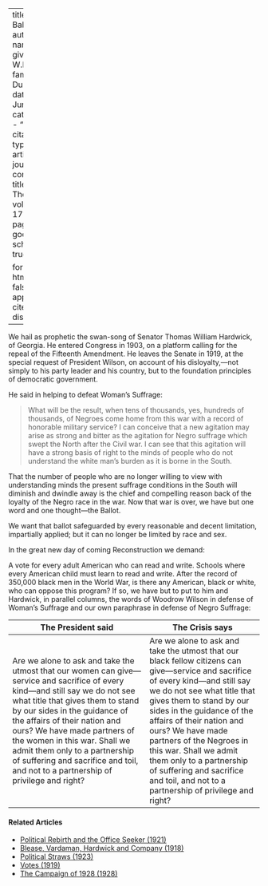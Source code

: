 
---
title: 'The Ballot'
author:
  - name:
      given: W.E.B.
      family: Du Bois
date: Jun. 1919
categories: 
  - ""
citation: 
  type: article-journal
  container-title: The Crisis
  volume: 17
  issue: 2
  page: 62
google-scholar: true

format:
  html:
    toc: false
    appendix-cite-as: display
---


We hail as prophetic the swan-song of Senator Thomas William Hardwick, of Georgia. He entered Congress in 1903, on a platform calling for the repeal of the Fifteenth Amendment. He leaves the Senate in 1919, at the special request of President Wilson, on account of his disloyalty,---not simply to his party leader and his country, but to the foundation principles of democratic government.

He said in helping to defeat Woman's Suffrage:

> What will be the result, when tens of thousands, yes, hundreds of thousands, of Negroes come home from this war with a record of honorable military service? I can conceive that a new agitation may arise as strong and bitter as the agitation for Negro suffrage which swept the North after the Civil war. I can see that this agitation will have a strong basis of right to the minds of people who do not understand the white man's burden as it is borne in the South.

That the number of people who are no longer willing to view with understanding minds the present suffrage conditions in the South will diminish and dwindle away is the chief and compelling reason back of the loyalty of the Negro race in the war. Now that war is over, we have but one word and one thought—the Ballot.

We want that ballot safeguarded by every reasonable and decent limitation, impartially applied; but it can no longer be limited by race and sex.

In the great new day of coming Reconstruction we demand:

A vote for every adult American who can read and write.
Schools where every American child must learn to read and write.
After the record of 350,000 black men in the World War, is there any American, black or white, who can oppose this program? If so, we have but to put to him and Hardwick, in parallel columns, the words of Woodrow Wilson in defense of Woman's Suffrage and our own paraphrase in defense of Negro Suffrage:

| The President said | <span class="crisis-title">The Crisis</span> says |
|--------------------|-----------------|
| Are we alone to ask and take the utmost that our women can give—service and sacrifice of every kind—and still say we do not see what title that gives them to stand by our sides in the guidance of the affairs of their nation and ours? We have made partners of the women in this war. Shall we admit them only to a partnership of suffering and sacrifice and toil, and not to a partnership of privilege and right? | Are we alone to ask and take the utmost that our black fellow citizens can give—service and sacrifice of every kind—and still say we do not see what title that gives them to stand by our sides in the guidance of the affairs of their nation and ours? We have made partners of the Negroes in this war. Shall we admit them only to a partnership of suffering and sacrifice and toil, and not to a partnership of privilege and right? |

<!-- Similar articles start here -->
<div  class="clear-wrap"></div>

#### Related Articles

* [Political Rebirth and the Office Seeker (1921)](/Volumes/21/03/political-rebirth.html)
* [Blease, Vardaman, Hardwick and Company (1918)](/Volumes/16/06/blease.html)
* [Political Straws (1923)](/Volumes/26/03/political_straws.html)
* [Votes (1919)](/Volumes/19/02/votes.html)
* [The Campaign of 1928 (1928)](/Volumes/35/12/campaign_of_1928.html)

<!-- Similar articles end here -->